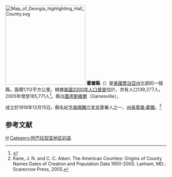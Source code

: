 {{noteTA
|T=zh-hans:霍尔县 (佐治亚州);zh-hk:霍爾縣 (喬治亞州);zh-tw:霍爾郡 (喬治亞州);
}}

{{Otheruses|霍爾縣|subject=美國喬治亞州的一個縣|other=同名的縣}}
[[File:Map_of_Georgia_highlighting_Hall_County.svg|250px]]
'''霍爾縣'''（{{lang-en|Hall County, Georgia}}）是[[美國|美國]][[喬治亞州|喬治亞州]]北部的一個縣。面積1,112平方公里。根據[[美國2000年人口普查|美國2000年人口普查]]估計，共有人口139,277人。2005年增至165,771人<ref>{{Cite web |url=http://www.census.gov/popest/counties/CO-EST2005-01.html |title=存档副本 |access-date=2007-05-11 |archive-url=https://web.archive.org/web/20070407060250/http://www.census.gov/popest/counties/CO-EST2005-01.html |archive-date=2007-04-07 |dead-url=yes }}</ref>。縣治[[蓋恩斯維爾_(喬治亞州)|蓋恩斯維爾]]（Gainesville）。

成立於1818年12月15日。縣名紀念[[美國獨立宣言|美國獨立宣言]]簽署人之一、[[喬治亞州長|州長]][[萊曼·霍爾|萊曼·霍爾]]。<ref>Kane, J. N. and C. C. Aiken. The American Counties: Origins of County Names Dates of Creation and Population Data 1950-2000. Lanham, MD.: Scarecrow Press, 2005. </ref>

==参考文献==
<div class="references-small">
<references />
</div>

{{霍爾縣 (喬治亞州)}}
{{佐治亚州}}

[[Category:佐治亚州行政区划|H]]
[[Category:阿巴拉契亚地区的县|Category:阿巴拉契亚地区的县]]